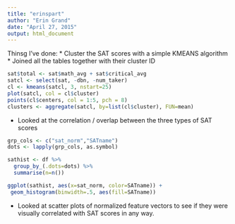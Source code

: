 ```yaml
---
title: "erinspart"
author: "Erin Grand"
date: "April 27, 2015"
output: html_document
---
```


Thinsg I've done: 
* Cluster the SAT scores with a simple KMEANS algorithm 
* Joined all the tables together with their cluster ID 
```r
sat$total <- sat$math_avg + sat$critical_avg
satcl <- select(sat, -dbn, -num_taker)
cl <- kmeans(satcl, 3, nstart=25)
plot(satcl, col = cl$cluster)
points(cl$centers, col = 1:5, pch = 8)
clusters <- aggregate(satcl, by=list(cl$cluster), FUN=mean)
```

* Looked at the correlation / overlap between the three types of SAT scores
```r
grp_cols <- c("sat_norm","SATname")
dots <- lapply(grp_cols, as.symbol)

sathist <- df %>%
  group_by_(.dots=dots) %>%
  summarise(n=n())

ggplot(sathist, aes(x=sat_norm, color=SATname)) +
 geom_histogram(binwidth=.5, aes(fill=SATname))
```

* Looked at scatter plots of normalized feature vectors to see if they were visually correlated with SAT scores in any way. 